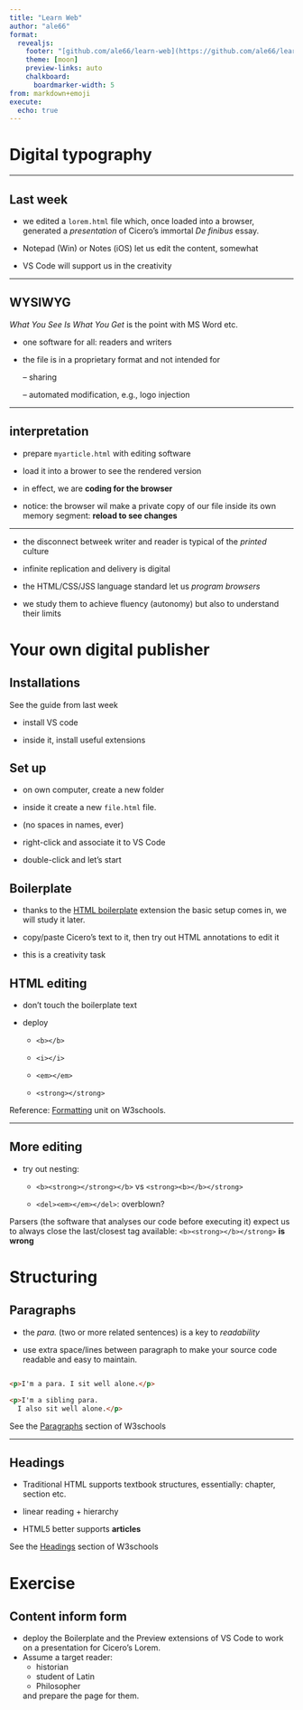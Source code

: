 ```yaml
---
title: "Learn Web"
author: "ale66"
format: 
  revealjs:
    footer: "[github.com/ale66/learn-web](https://github.com/ale66/learn-web)&nbsp;&nbsp;&nbsp;"
    theme: [moon]
    preview-links: auto
    chalkboard: 
      boardmarker-width: 5
from: markdown+emoji
execute:
  echo: true
---
```


# Digital typography

---

## Last week

- we edited a ``lorem.html`` file which, once loaded into a browser, generated a *presentation* of Cicero's immortal <i>De finibus</i> essay.

- Notepad (Win) or Notes (iOS) let us edit the content, somewhat

- VS Code will support us in the creativity
  
---

## WYSIWYG

*What You See Is What You Get* is the point with MS Word etc. 

- one software for all: readers and writers

- the file is in a proprietary format and not intended for 

  -- sharing

  -- automated modification, e.g., logo injection


---

## interpretation 

- prepare ``myarticle.html`` with editing software

- load it into a brower to see the rendered version

- in effect, we are __coding for the browser__

- notice: the browser wil make a private copy of our file inside its own memory segment: __reload to see changes__

---

- the disconnect betweek writer and reader is typical of the *printed* culture

- infinite replication and delivery is digital 

- the HTML/CSS/JSS language standard let us *program browsers*

- we study them to achieve fluency (autonomy) but also to understand their limits


# Your own digital publisher

## Installations

See the guide from last week

- install VS code

- inside it, install useful extensions


## Set up

- on own computer, create a new folder 

- inside it create a new ``file.html`` file.

- (no spaces in names, ever)

- right-click and associate it to VS Code 
  
- double-click and let's start

## Boilerplate

- thanks to the [HTML boilerplate](https://marketplace.visualstudio.com/items?itemName=sidthesloth.html5-boilerplate) extension the basic setup comes in, we will study it later.

- copy/paste Cicero's text to it, then try out HTML annotations to edit it

- this is a creativity task

## HTML editing

- don't touch the boilerplate text

- deploy 

  - ``<b></b>``

  - ``<i></i>``

  - ``<em></em>``

  - ``<strong></strong>``

Reference: [Formatting](https://www.w3schools.com/html/html_formatting.asp) unit on W3schools.


---

## More editing

- try out nesting:

  - ``<b><strong></strong></b>`` vs ``<strong><b></b></strong>``

  - ``<del><em></em></del>``: overblown?


Parsers (the software that analyses our code before executing it) expect us to always close the last/closest tag available:  ``<b><strong></b></strong>`` __is wrong__

# Structuring

## Paragraphs

- the *para.* (two or more related sentences) is a key to *readability*

- use extra space/lines between paragraph to make your source code readable and easy to maintain.

```html

<p>I'm a para. I sit well alone.</p>

<p>I'm a sibling para. 
  I also sit well alone.</p>
```

See the [Paragraphs](https://www.w3schools.com/html/html_paragraphs.asp) section of W3schools

 
---

## Headings

- Traditional HTML supports textbook structures, essentially: chapter, section etc.

- linear reading + hierarchy

- HTML5 better supports __articles__
  
See the [Headings](https://www.w3schools.com/html/html_headings.asp) section of W3schools


# Exercise

## Content inform form

- deploy the Boilerplate and the Preview extensions of VS Code to work on a presentation for Cicero's Lorem.
- Assume a target reader:
  - historian
  - student of Latin
  - Philosopher
  
  and prepare the page for them.